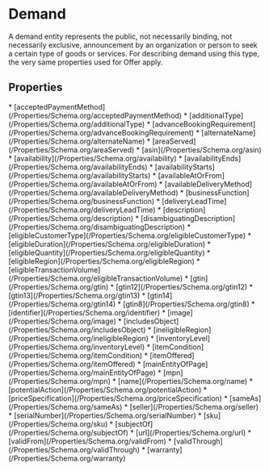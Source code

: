   
# Demand

A demand entity represents the public, not necessarily binding, not necessarily exclusive, announcement by an organization or person to seek a certain type of goods or services. For describing demand using this type, the very same properties used for Offer apply.

## Properties

<Grid>
* [acceptedPaymentMethod](/Properties/Schema.org/acceptedPaymentMethod)
* [additionalType](/Properties/Schema.org/additionalType)
* [advanceBookingRequirement](/Properties/Schema.org/advanceBookingRequirement)
* [alternateName](/Properties/Schema.org/alternateName)
* [areaServed](/Properties/Schema.org/areaServed)
* [asin](/Properties/Schema.org/asin)
* [availability](/Properties/Schema.org/availability)
* [availabilityEnds](/Properties/Schema.org/availabilityEnds)
* [availabilityStarts](/Properties/Schema.org/availabilityStarts)
* [availableAtOrFrom](/Properties/Schema.org/availableAtOrFrom)
* [availableDeliveryMethod](/Properties/Schema.org/availableDeliveryMethod)
* [businessFunction](/Properties/Schema.org/businessFunction)
* [deliveryLeadTime](/Properties/Schema.org/deliveryLeadTime)
* [description](/Properties/Schema.org/description)
* [disambiguatingDescription](/Properties/Schema.org/disambiguatingDescription)
* [eligibleCustomerType](/Properties/Schema.org/eligibleCustomerType)
* [eligibleDuration](/Properties/Schema.org/eligibleDuration)
* [eligibleQuantity](/Properties/Schema.org/eligibleQuantity)
* [eligibleRegion](/Properties/Schema.org/eligibleRegion)
* [eligibleTransactionVolume](/Properties/Schema.org/eligibleTransactionVolume)
* [gtin](/Properties/Schema.org/gtin)
* [gtin12](/Properties/Schema.org/gtin12)
* [gtin13](/Properties/Schema.org/gtin13)
* [gtin14](/Properties/Schema.org/gtin14)
* [gtin8](/Properties/Schema.org/gtin8)
* [identifier](/Properties/Schema.org/identifier)
* [image](/Properties/Schema.org/image)
* [includesObject](/Properties/Schema.org/includesObject)
* [ineligibleRegion](/Properties/Schema.org/ineligibleRegion)
* [inventoryLevel](/Properties/Schema.org/inventoryLevel)
* [itemCondition](/Properties/Schema.org/itemCondition)
* [itemOffered](/Properties/Schema.org/itemOffered)
* [mainEntityOfPage](/Properties/Schema.org/mainEntityOfPage)
* [mpn](/Properties/Schema.org/mpn)
* [name](/Properties/Schema.org/name)
* [potentialAction](/Properties/Schema.org/potentialAction)
* [priceSpecification](/Properties/Schema.org/priceSpecification)
* [sameAs](/Properties/Schema.org/sameAs)
* [seller](/Properties/Schema.org/seller)
* [serialNumber](/Properties/Schema.org/serialNumber)
* [sku](/Properties/Schema.org/sku)
* [subjectOf](/Properties/Schema.org/subjectOf)
* [url](/Properties/Schema.org/url)
* [validFrom](/Properties/Schema.org/validFrom)
* [validThrough](/Properties/Schema.org/validThrough)
* [warranty](/Properties/Schema.org/warranty)
</Grid>

